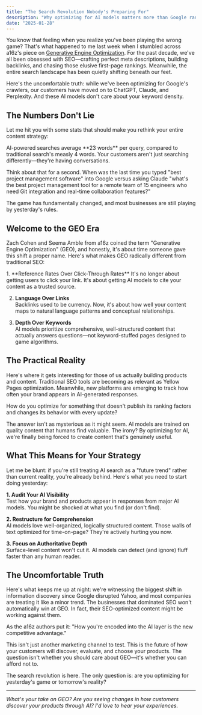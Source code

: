 ```yaml
---
title: "The Search Revolution Nobody's Preparing For"
description: "Why optimizing for AI models matters more than Google rankings"
date: "2025-01-28"
---
```



You know that feeling when you realize you've been playing the wrong game? That's what happened to me last week when I stumbled across a16z's piece on [Generative Engine Optimization](https://a16z.com/geo-over-seo/). For the past decade, we've all been obsessed with SEO—crafting perfect meta descriptions, building backlinks, and chasing those elusive first-page rankings. Meanwhile, the entire search landscape has been quietly shifting beneath our feet.

Here's the uncomfortable truth: while we've been optimizing for Google's crawlers, our customers have moved on to ChatGPT, Claude, and Perplexity. And these AI models don't care about your keyword density.

## The Numbers Don't Lie

Let me hit you with some stats that should make you rethink your entire content strategy:

<Callout type="info">
AI-powered searches average **23 words** per query, compared to traditional search's measly 4 words. Your customers aren't just searching differently—they're having conversations.
</Callout>

Think about that for a second. When was the last time you typed "best project management software" into Google versus asking Claude "what's the best project management tool for a remote team of 15 engineers who need Git integration and real-time collaboration features?"

The game has fundamentally changed, and most businesses are still playing by yesterday's rules.

## Welcome to the GEO Era

Zach Cohen and Seema Amble from a16z coined the term "Generative Engine Optimization" (GEO), and honestly, it's about time someone gave this shift a proper name. Here's what makes GEO radically different from traditional SEO:

<Steps>
1. **Reference Rates Over Click-Through Rates**  
   It's no longer about getting users to click your link. It's about getting AI models to cite your content as a trusted source.

2. **Language Over Links**  
   Backlinks used to be currency. Now, it's about how well your content maps to natural language patterns and conceptual relationships.

3. **Depth Over Keywords**  
   AI models prioritize comprehensive, well-structured content that actually answers questions—not keyword-stuffed pages designed to game algorithms.
</Steps>

## The Practical Reality

Here's where it gets interesting for those of us actually building products and content. Traditional SEO tools are becoming as relevant as Yellow Pages optimization. Meanwhile, new platforms are emerging to track how often your brand appears in AI-generated responses.

<Card title="The Million Dollar Question" icon="circle-question">
How do you optimize for something that doesn't publish its ranking factors and changes its behavior with every update?
</Card>

The answer isn't as mysterious as it might seem. AI models are trained on quality content that humans find valuable. The irony? By optimizing for AI, we're finally being forced to create content that's genuinely useful.

## What This Means for Your Strategy

Let me be blunt: if you're still treating AI search as a "future trend" rather than current reality, you're already behind. Here's what you need to start doing yesterday:

**1. Audit Your AI Visibility**  
Test how your brand and products appear in responses from major AI models. You might be shocked at what you find (or don't find).

**2. Restructure for Comprehension**  
AI models love well-organized, logically structured content. Those walls of text optimized for time-on-page? They're actively hurting you now.

**3. Focus on Authoritative Depth**  
Surface-level content won't cut it. AI models can detect (and ignore) fluff faster than any human reader.

## The Uncomfortable Truth

Here's what keeps me up at night: we're witnessing the biggest shift in information discovery since Google disrupted Yahoo, and most companies are treating it like a minor trend. The businesses that dominated SEO won't automatically win at GEO. In fact, their SEO-optimized content might be working against them.

<Callout type="warning">
As the a16z authors put it: "How you're encoded into the AI layer is the new competitive advantage." 
</Callout>

This isn't just another marketing channel to test. This is the future of how your customers will discover, evaluate, and choose your products. The question isn't whether you should care about GEO—it's whether you can afford not to.

The search revolution is here. The only question is: are you optimizing for yesterday's game or tomorrow's reality?

---

*What's your take on GEO? Are you seeing changes in how customers discover your products through AI? I'd love to hear your experiences.*